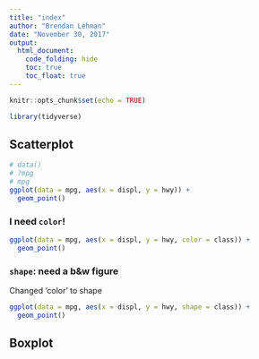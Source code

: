 ```yaml
---
title: "index"
author: "Brendan Lehman"
date: "November 30, 2017"
output:
  html_document:
    code_folding: hide
    toc: true
    toc_float: true
---
```


```r
knitr::opts_chunk$set(echo = TRUE)

library(tidyverse)
```

## Scatterplot

```r

# data()
# ?mpg
# mpg
ggplot(data = mpg, aes(x = displ, y = hwy)) +
  geom_point()
```

### I need `color`!

```r
ggplot(data = mpg, aes(x = displ, y = hwy, color = class)) +
  geom_point()
```

### `shape`: need a b&w figure

Changed 'color' to shape

```r
ggplot(data = mpg, aes(x = displ, y = hwy, shape = class)) +
  geom_point()
```

## 



## Boxplot